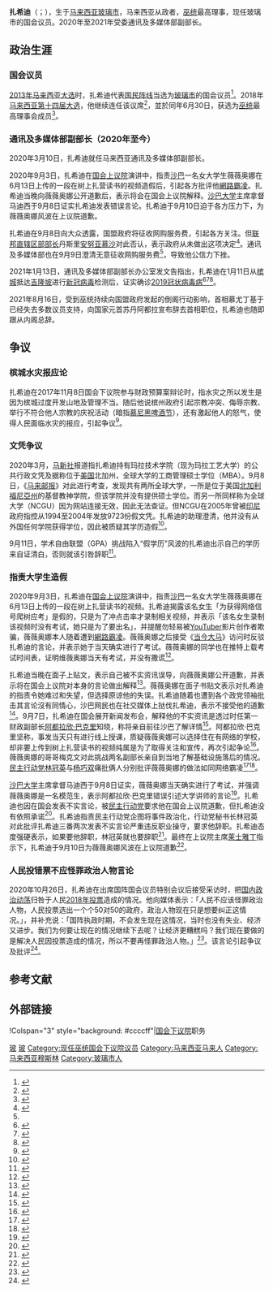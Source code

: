 {{noteTA
|G1=melayu
}}{{马来语姓名|扎希迪|再努·阿比丁}}
{{Infobox Officeholder
|honorific-prefix = [[马来西亚封衔|尊敬的]][[拿督|拿督]]
|name             = 扎希迪·再努·阿比丁
|original_name    = Zahidi bin Zainul Abidin
|honorific-suffix = [[国会议员|国会议员]]
|image            = Zahidi_Bin_Zainul_Abidin.jpg
|image_wide       = 
|caption          = 

| office = [[马来西亚通讯及多媒体部|马来西亚通讯及多媒体部副部长]]
| term_start           = 2020年8月30日
| term_end             = 
| monarch              = <sup>[[最高元首|最高元首]]</sup>[[苏丹阿都拉|苏丹阿都拉]]
| primeminister        = [[依斯迈沙比里|依斯迈沙比里]]
| minister     =  [[安努亚慕沙|安努亚慕沙]]（[[国阵|国阵]][[巫统|巫统]]）
| predecessor          = ''自己''
| successor            = 

| term_start1 = 2020年3月10日
| term_end1 = 2021年8月16日
| monarch 1             = <sup>[[最高元首|最高元首]]</sup>[[苏丹阿都拉|苏丹阿都拉]]
| monarch1   = <sup>[[最高元首|最高元首]]</sup>[[苏丹阿都拉|苏丹阿都拉]]
| primeminister1 = [[慕尤丁|慕尤丁]]
| minister1 = [[赛夫丁阿都拉|赛夫丁阿都拉]]（[[国盟|国盟]][[土团党|土团党]]）
| predecessor1 =[[恩丁沙兹里|恩丁沙兹里]]（[[希盟|希盟]][[土团党|土团党]]）
| successor1   = ''自己''

|constituency_MP2  = {{pc|巴东勿刹}}
|parliament2       = 馬來西亞国会下议院
|term_start2      = {{pmd|13a}}
|term_end2         = 
|predecessor2     = [[阿兹米卡立|阿兹米卡立]]（[[国阵|国阵]][[巫统|巫统]]）
|successor2        = 
|majority2        = 7,426（2013）<br>1,438（2018）

|office3          = {{巫统}}最高理事会成员
|birth_date       = {{bda|1961|1|9}}
|birth_place      = {{MAS}} {{Perlis}}
|death_date       = 
|death_place      = 
|resting_place    = 
|othername        = 
|nationality      = {{MYS}}
|party            = {{国阵}}<br>{{巫统}}
|otherparty       = 
|spouse           = 
|children         = 
|religion         = [[伊斯兰教|伊斯兰教]]
|occupation       = [[政治人物|政治人物]]
|profession       = 
|alma_mater       = 
}}

'''扎希迪'''（{{lang-ms|Zahidi Zainul Abidin}}；{{bd|1961年|1月9日}}），生于[[马来西亚|马来西亚]][[玻璃市|玻璃市]]，马来西亚从政者，[[馬來民族統一機構|巫统]]最高理事，现任玻璃市{{pc|巴东勿刹}}的国会议员。2020年至2021年受委通讯及多媒体部副部长。

==政治生涯==
===国会议员===
[[2013年马来西亚大选|2013年马来西亚大选]]时，扎希迪代表[[国民阵线|国民阵线]]当选为[[玻璃市|玻璃市]]{{pc|巴东勿刹}}的国会议员<ref name="星洲">{{cite web|url=http://www.sinchew.com.my/ge14/result2013|title=2013年大选成绩|work=[[星洲网|星洲网]]|date=2013-05-05|deadurl=no|archiveurl=https://web.archive.org/web/20180518170434/http://www.sinchew.com.my/ge14/result2013|archivedate=2018-05-18}}</ref>。2018年[[2018年马来西亚大选|马来西亚第十四届大选]]，他继续连任该议席<ref>{{Cite news|url=http://election2018.orientaldaily.com.my/results.php|title=第十四届全国大选成绩|publisher=[[東方日報_(馬來西亞)|東方日報 (馬來西亞)]]|accessdate=2018-05-11|date=2018-05-10|deadurl=yes|archiveurl=https://web.archive.org/web/20180513184957/http://election2018.orientaldaily.com.my/results.php|archivedate=2018-05-13}}</ref>，並於同年6月30日，获选为[[巫统|巫统]]最高理事会成员<ref>{{cite web|url=https://www.malaysiakini.com/news/432182|title=巫统党选完整成绩出炉，保守派牢控最高理事会|work=[[当今大马|当今大马]]|date=2018-07-01|accessdate=2018-07-01|archive-date=2018-07-01|archive-url=https://web.archive.org/web/20180701165120/https://www.malaysiakini.com/news/432182|dead-url=no}}</ref>。

===通讯及多媒体部副部长（2020年至今）===
2020年3月10日，扎希迪就任马来西亚通讯及多媒体部副部长。

2020年9月3日，扎希迪在[[馬來西亞上議院|国会上议院]]演讲中，指责[[沙巴|沙巴]]一名女大学生薇薇奥娜在6月13日上传的一段在树上扎营读书的视频造假后，引起各方批评他[[網路霸凌|網路霸凌]]。扎希迪当晚向薇薇奥娜公开道歉后，表示将会在国会上议院解释。[[沙巴大学|沙巴大学]]主席拿督马迪西于9月8日证实扎希迪发表错误言论。扎希迪于9月10日迫于各方压力下，为薇薇奥娜风波在上议院道歉。

扎希迪在9月8日向大众透露，国盟政府将征收网购服务费，引起各方关注。但[[马来西亚联邦直辖区|联邦直辖区部部长]]丹斯里[[安努亚·慕沙|安努亚慕沙]]对此否认，表示政府从未做出这项决定<ref>{{Cite web|title=征网购服务费？ 安努亚：政府无此决定 国内|url=https://www.orientaldaily.com.my/news/nation/2020/09/08/362469|accessdate=2020-09-10|work=東方網 馬來西亞東方日報|language=zh-Hans|archive-date=2022-05-24|archive-url=https://web.archive.org/web/20220524023322/https://www.orientaldaily.com.my/news/nation/2020/09/08/362469}}</ref>。通讯及多媒体部也在9月9日澄清无意征收网购服务费<ref name=":0" />，导致他公信力下挫。

2021年1月13日，通讯及多媒体部副部长办公室发文告指出，扎希迪在1月11日从[[槟城|槟城]]抵达[[吉隆坡|吉隆坡]]进行[[2019冠状病毒病疫情|新冠病毒]]检测后，证实确诊[[2019冠状病毒病疫情|2019冠状病毒病]]<ref>{{Cite web|title=【新冠肺炎】副通讯部长扎希迪确诊|url=https://www.orientaldaily.com.my/news/nation/2021/01/13/386549|accessdate=2021-01-14|author=|date=|format=|work=東方網 馬來西亞東方日報|publisher=|language=zh-Hans|archive-date=2022-05-24|archive-url=https://web.archive.org/web/20220524023641/https://www.orientaldaily.com.my/news/nation/2021/01/13/386549}}</ref><ref>{{Cite web|title=副通讯部长扎希迪确诊|url=http://news.seehua.com/?p=649628|accessdate=2021-01-14|last=汉良|work=马来西亚诗华日报新闻网|language=zh-CN|archive-date=2021-01-26|archive-url=https://web.archive.org/web/20210126032933/http://news.seehua.com/?p=649628|dead-url=no}}</ref><ref>{{Cite web|title=副通讯部长扎希迪确诊冠病|url=https://www.malaysiakini.com/news/558793|accessdate=2021-01-14|date=2021-01-13|work=Malaysiakini|language=zh|archive-date=2021-01-21|archive-url=https://web.archive.org/web/20210121053541/https://www.malaysiakini.com/news/558793|dead-url=no}}</ref>。

2021年8月16日，受到巫统持续向国盟政府发起的倒阁行动影响，首相慕尤丁基于已经失去多数议员支持，向国家元首苏丹阿都拉宣布辞去首相职位，扎希迪也随即跟从内阁总辞。

==争议==
===槟城水灾报应论===
扎希迪在2017年11月8日国会下议院参与财政预算案辩论时，指水灾之所以发生是因为槟城过度开发山地及管理不当。随后他说槟州政府引起宗教冲突、侮辱宗教、举行不符合他人宗教的庆祝活动（暗指[[慕尼黑啤酒节|慕尼黑啤酒节]]），还有激起他人的怒气，使得人民面临水灾的报应，引起争议<ref>{{cite news|url=http://www.sinchew.com.my/node/1699175|title=受苦的是人民！扎希迪：槟水灾是报应|date=2017-11-08|publisher=[[星洲网|星洲网]]|deadurl=no|archiveurl=https://web.archive.org/web/20171109191211/http://www.sinchew.com.my/node/1699175|archivedate=2017-11-09}}</ref>。

===文凭争议===
2020年3月，[[马新社|马新社]]报道指扎希迪持有玛拉技术学院（现为玛拉工艺大学）的公共行政文凭及据称位于[[美国|美国]]北加州，全球大学的工商管理硕士学位（MBA）。9月8日，《[[马来邮报|马来邮报]]》对此进行考查，发现共有两所全球大学，一所是位于美国[[北加利福尼亞州|北加利福尼亞州]]的基督教神学院，但该学院并没有提供硕士学位。而另一所同样称为全球大学（NCGU）因为网站连接无效，因此无法查证。但NCGU在2005年曾被[[印度尼西亚|印尼]]政府指控从1994至2004年发放9723份假文凭。扎希迪的助理澄清，他并没有从外国任何学院获得学位，因此被质疑其学历造假<ref>{{Cite web|title=指“爬树应考”女生“造假”·查希迪疑持假学历|url=https://www.sinchew.com.my/content/content_2339221.html|accessdate=2020-09-11|work=www.sinchew.com.my}}</ref>。

9月11日，学术自由联盟（GPA）挑战陷入“假学历”风波的扎希迪出示自己的学历来自证清白，否则就该引咎辞职<ref>{{Cite web|title=GPA：若是假文凭应辞职·挑战查希迪出示学历|url=https://www.sinchew.com.my/content/content_2341053.html|accessdate=2020-09-11|work=www.sinchew.com.my}}</ref>。

===指责大学生造假===
2020年9月3日，扎希迪在[[馬來西亞上議院|国会上议院]]演讲中，指责[[沙巴|沙巴]]一名女大学生薇薇奥娜在6月13日上传的一段在树上扎营读书的视频。扎希迪揭露该名女生「为获得网络信号爬树应考」是假的，只是为了冲点击率才录制相关视频，并表示「该名女生录制该视频时没有考试，她只是为了要出名」，并提醒勿轻易被[[YouTuber|YouTuber]]影片创作者欺骗，薇薇奥娜本人随着遭到[[網路霸凌|網路霸凌]]。薇薇奥娜之后接受《[[当今大马|当今大马]]》访问时反驳扎希迪的言论，并表示她于当天确实进行了考试。薇薇奥娜的同学也在推特上载考试时间表，证明维薇奥娜当天有考试，并没有撒谎<ref>{{Cite web|title=副部长指控引来网路霸凌，薇薇奥娜感到受伤难过|url=https://www.malaysiakini.com/news/541291|accessdate=2020-09-04|date=2020-09-04|work=Malaysiakini|language=zh|archive-date=2020-09-04|archive-url=https://web.archive.org/web/20200904044027/https://www.malaysiakini.com/news/541291|dead-url=no}}</ref>。

扎希迪当晚在面子上贴文，表示自己被不实资讯误导，向薇薇奥娜公开道歉，并表示将在国会上议院对本身的言论做出解释<ref>{{Cite web|title=抨爬树上网应考博点击率 通讯副部长向女学生道歉 中國報|url=https://www.chinapress.com.my/20200903/%e6%8a%a8%e7%88%ac%e6%a0%91%e4%b8%8a%e7%bd%91%e5%ba%94%e8%80%83%e5%8d%9a%e7%82%b9%e5%87%bb%e7%8e%87-%e9%80%9a%e8%ae%af%e5%89%af%e9%83%a8%e9%95%bf%e5%90%91%e5%a5%b3%e5%ad%a6%e7%94%9f%e9%81%93%e6%ad%89/|accessdate=2020-09-04|work=中國報 China Press|language=en-US|archive-date=2020-09-04|archive-url=https://web.archive.org/web/20200904010247/https://www.chinapress.com.my/20200903/%E6%8A%A8%E7%88%AC%E6%A0%91%E4%B8%8A%E7%BD%91%E5%BA%94%E8%80%83%E5%8D%9A%E7%82%B9%E5%87%BB%E7%8E%87-%E9%80%9A%E8%AE%AF%E5%89%AF%E9%83%A8%E9%95%BF%E5%90%91%E5%A5%B3%E5%AD%A6%E7%94%9F%E9%81%93%E6%AD%89/|dead-url=no}}</ref>。薇薇奥娜在面子书贴文表示对扎希迪的指责令她难过和失望，但选择原谅他的失误。扎希迪随着也遭到各个政党领袖批击其言论沒有同情心，沙巴网民也在社交媒体上挞伐扎希迪，表示不接受他的道歉<ref>{{Cite web|title=爬树女生被指撒谎·查希迪遭网民挞伐|url=https://www.sinchew.com.my/content/content_2337366.html|accessdate=2020-09-04|work=www.sinchew.com.my}}</ref>。9月7日，扎希迪在国会展开新闻发布会，解释他的不实资讯是透过时任第一财政副部长[[阿都拉欣·巴克里|阿都拉欣·巴克里]]知晓，称将亲自前往沙巴了解详情<ref>{{Cite web|title=【爬树女孩】薇薇奥娜没考试？通讯副部长：副财长告诉我的|url=https://www.sinchew.com.my/content/content_2338488.html|accessdate=2020-09-07|work=www.sinchew.com.my}}</ref>。阿都拉欣·巴克里坚称，事发当天只有进行线上授课，质疑薇薇奥娜可以选择住在有网络的学校，却非要上传到树上扎营读书的视频纯属是为了取得关注和宣传，再次引起争论<ref>{{Cite web|title=阿都拉欣坚称她说谎 “上传视频只想被关注” 中國報|url=https://www.chinapress.com.my/20200907/%e9%98%bf%e9%83%bd%e6%8b%89%e6%ac%a3%e5%9d%9a%e7%a7%b0%e5%a5%b9%e8%af%b4%e8%b0%8e-%e4%b8%8a%e4%bc%a0%e8%a7%86%e9%a2%91%e5%8f%aa%e6%83%b3%e8%a2%ab%e5%85%b3%e6%b3%a8/|accessdate=2020-09-08|work=中國報 China Press|language=en-US}}</ref>。薇薇奥娜的哥哥梅克文对此挑战两名副部长亲自到当地了解基础设施落后的情况。[[民主行动党_(马来西亚)|民主行动党]][[林冠英|林冠英]]与[[楊巧雙|杨巧双]]痛批俩人分别批评薇薇奥娜的做法如同网络霸凌<ref>{{Cite web|title=“两副部长对付一学生？”在野领袖为薇薇奥娜叫屈|url=https://www.malaysiakini.com/news/541720|accessdate=2020-09-08|date=2020-09-08|work=Malaysiakini|language=zh|archive-date=2020-09-08|archive-url=https://web.archive.org/web/20200908034007/https://www.malaysiakini.com/news/541720|dead-url=no}}</ref><ref>{{Cite web|title=林冠英促2副部长 别再欺负维薇奥娜 中國報|url=https://www.chinapress.com.my/20200908/%e6%9e%97%e5%86%a0%e8%8b%b1%e4%bf%832%e5%89%af%e9%83%a8%e9%95%bf-%e5%88%ab%e5%86%8d%e6%ac%ba%e8%b4%9f%e7%bb%b4%e8%96%87%e5%a5%a5%e5%a8%9c/|accessdate=2020-09-08|work=中國報 China Press|language=en-US}}</ref>。

[[沙巴大学|沙巴大学]]主席拿督马迪西于9月8日证实，薇薇奥娜当天确实进行了考试，并强调薇薇奥娜是一名模范生，表示阿都拉欣·巴克里错误引述大学讲师的言论<ref>{{Cite web|title=沙大董事局主席证实·“爬树女孩”有考试没造假|url=https://www.sinchew.com.my/content/content_2339512.html|accessdate=2020-09-08|work=www.sinchew.com.my}}</ref>。扎希迪也因在国会发表不实言论，被[[民主行动党_(马来西亚)|民主行动党]]要求他在国会上议院道歉，但扎希迪没有依照承诺<ref name=":0">{{Cite web|title=【爬树应考】火箭促扎希迪道歉  国内|url=https://www.orientaldaily.com.my/news/nation/2020/09/08/362449|accessdate=2020-09-10|work=東方網 馬來西亞東方日報|language=zh-Hans}}</ref>。扎希迪指责民主行动党企图将事件政治化，行动党秘书长林冠英对此批评扎希迪三番两次发表不实言论严重违反职业操守，要求他辞职。扎希迪态度强硬表示，如果要他辞职，林冠英就也要辞职<ref>{{Cite web|title=查希迪摃上林冠英·“你辞党职议席 我辞副部长职”|url=https://www.sinchew.com.my/content/content_2340274.html|accessdate=2020-09-10|work=www.sinchew.com.my}}</ref>。最终在上议院主席[[莱士雅丁|莱士雅丁]]指示下，扎希迪于9月10日为薇薇奥娜风波在上议院道歉<ref>{{Cite web|title=上议院主席指示澄清，扎希迪为薇薇奥娜风波道歉|url=https://www.malaysiakini.com/news/542089|accessdate=2020-09-10|date=2020-09-10|work=Malaysiakini|language=zh|archive-date=2020-09-10|archive-url=https://web.archive.org/web/20200910104015/https://www.malaysiakini.com/news/542089|dead-url=no}}</ref>。
===人民投错票不应怪罪政治人物言论===
2020年10月26日，扎希迪在出席国阵国会议员特别会议后接受采访时，把[[2020年马来西亚政治危机|国内政治动荡]]归咎于人民[[2018年马来西亚大选|2018年投票]]造成的情况。他向媒体表示：「人民不应该怪罪政治人物，人民投票选出一个个50对50的政府，政治人物现在只是想要纠正这情况。」，并补充说：「国阵执政时期，不会发生现在这情况，当时也没有失业、经济又进步。我们为何要让现在的情况继续下去呢？让经济更糟糕吗？我们现在要做的是解决人民因投票造成的情况，所以不要再怪罪政治人物。」<ref>{{Cite web|title=查希迪：多数国阵议员已表立场 · 拒与安华火箭合作|url=https://www.sinchew.com.my/content/content_2366125.html|accessdate=2020-10-27|work=www.sinchew.com.my|archive-date=2020-10-31|archive-url=https://web.archive.org/web/20201031133738/https://www.sinchew.com.my/content/content_2366125.html|dead-url=no}}</ref>。该言论引起争议及批评<ref>{{Cite web|title=“勿将责任推卸给人民！” · 查希迪“推托论”再引批评|url=https://www.sinchew.com.my/content/content_2366441.html|accessdate=2020-10-27|work=www.sinchew.com.my|archive-date=2021-01-19|archive-url=https://web.archive.org/web/20210119154210/https://www.sinchew.com.my/content/content_2366441.html|dead-url=no}}</ref>。

==参考文献==
{{reflist}}

==外部链接==
{{Portal box|马来西亚}}
{{start box}}
!Colspan="3" style="background: #ccccff"|{{MAS}}[[马来西亚下议院|国会下议院]]职务
{{S-before|[[阿兹米卡立|阿兹米卡立]]|[[国阵|国阵]][[巫统|巫统]]}}
{{S-title|{{pc|巴东勿刹}}议员|{{pmd|13a}}－}}
{{S-inc}}
{{end box}}
{{马来西亚第21届内阁成员}}
{{马来西亚第22届内阁成员}}
{{玻璃市国会议员}}{{马来民族统一机构}}
[[Category:馬來西亞第13屆國會議員|玻]]
[[Category:馬來西亞第14屆國會議員|玻]]
[[Category:现任巫统国会下议院议员|Category:现任巫统国会下议院议员]]
[[Category:马来西亚马来人|Category:马来西亚马来人]]
[[Category:马来西亚穆斯林|Category:马来西亚穆斯林]]
[[Category:玻璃市人|Category:玻璃市人]]